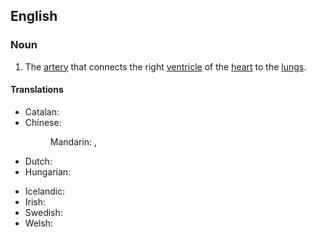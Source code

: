 ==English==
{{wikipedia}}

===Noun===
{{en-noun}}

# {{lb|en|anatomy}} The [[artery]] that connects the right [[ventricle]] of the [[heart]] to the [[lung]]s.

====Translations====
{{trans-top|artery that connects the right ventricle of the heart to the lungs}}
* Catalan: {{t+|ca|artèria pulmonar|f}}
* Chinese:
*: Mandarin: {{t+|cmn|肺動脈}}, {{t+|cmn|肺动脉|tr=fèidòngmài}}
* Dutch: {{t+|nl|longslagader|c}}
* Hungarian: {{t|hu|tüdőverőér}}
{{trans-mid}}
* Icelandic: {{t+|is|lungnaslagæð|f}}
* Irish: {{t|ga|artaire scamhógach|m}}
* Swedish: {{t+|sv|lungartär|c}}
* Welsh: {{t+|cy|rhedweli ysgyfeiniol|f}}
{{trans-bottom}}